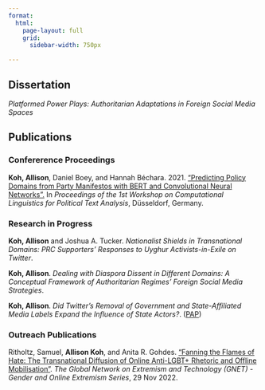 ```yaml
---
format: 
  html: 
    page-layout: full
    grid: 
      sidebar-width: 750px

---
```


## Dissertation

*Platformed Power Plays: Authoritarian Adaptations in Foreign Social Media Spaces*

## Publications

### Confererence Proceedings

**Koh, Allison**, Daniel Boey, and Hannah Béchara. 2021. ["Predicting Policy Domains from Party Manifestos with BERT and Convolutional Neural Networks".](https://osf.io/preprints/socarxiv/fjh4q/) In *Proceedings of the 1st Workshop on Computational Linguistics for Political Text Analysis*, Düsseldorf, Germany.

### Research in Progress

**Koh, Allison** and Joshua A. Tucker. *Nationalist Shields in Transnational Domains: PRC Supporters' Responses to Uyghur Activists-in-Exile on Twitter*.

**Koh, Allison**. *Dealing with Diaspora Dissent in Different Domains: A Conceptual Framework of Authoritarian Regimes' Foreign Social Media Strategies*.

**Koh, Allison**. *Did Twitter's Removal of Government and State-Affiliated Media Labels Expand the Influence of State Actors?*. ([PAP]())

### Outreach Publications

Ritholtz, Samuel, **Allison Koh**, and Anita R. Gohdes. ["Fanning the Flames of Hate: The Transnational Diffusion of Online Anti-LGBT+ Rhetoric and Offline Mobilisation"](https://gnet-research.org/2022/11/29/fanning-the-flames-of-hate-the-transnational-diffusion-of-online-anti-lgbt-rhetoric-and-offline-mobilisation-2/). *The Global Network on Extremism and Technology (GNET) - Gender and Online Extremism Series*, 29 Nov 2022.
